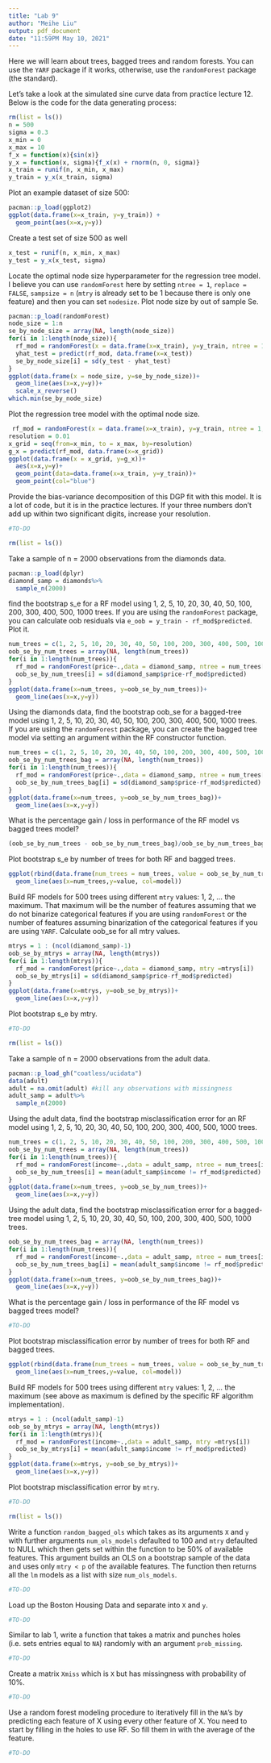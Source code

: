 ```yaml
---
title: "Lab 9"
author: "Meihe Liu"
output: pdf_document
date: "11:59PM May 10, 2021"
---
```


Here we will learn about trees, bagged trees and random forests. You can use the `YARF` package if it works, otherwise, use the `randomForest` package (the standard).

Let's take a look at the simulated sine curve data from practice lecture 12. Below is the code for the data generating process:

```r
rm(list = ls())
n = 500
sigma = 0.3
x_min = 0
x_max = 10
f_x = function(x){sin(x)}
y_x = function(x, sigma){f_x(x) + rnorm(n, 0, sigma)}
x_train = runif(n, x_min, x_max)
y_train = y_x(x_train, sigma)
```

Plot an example dataset of size 500:

```r
pacman::p_load(ggplot2)
ggplot(data.frame(x=x_train, y=y_train)) + 
  geom_point(aes(x=x,y=y))
```

Create a test set of size 500 as well

```r
x_test = runif(n, x_min, x_max)
y_test = y_x(x_test, sigma)
```

Locate the optimal node size hyperparameter for the regression tree model. I believe you can use `randomForest` here by setting `ntree = 1`, `replace = FALSE`, `sampsize = n` (`mtry` is already set to be 1 because there is only one feature) and then you can set `nodesize`. Plot node size by out of sample Se.

```r
pacman::p_load(randomForest)
node_size = 1:n
se_by_node_size = array(NA, length(node_size))
for(i in 1:length(node_size)){
  rf_mod = randomForest(x = data.frame(x=x_train), y=y_train, ntree = 1, replace = FALSE, sampsize = n, nodesize = node_size[i])
  yhat_test = predict(rf_mod, data.frame(x=x_test))
  se_by_node_size[i] = sd(y_test - yhat_test)
}
ggplot(data.frame(x = node_size, y=se_by_node_size))+
  geom_line(aes(x=x,y=y))+
  scale_x_reverse()
which.min(se_by_node_size)
```

Plot the regression tree model with the optimal node size.

```r
 rf_mod = randomForest(x = data.frame(x=x_train), y=y_train, ntree = 1, replace = FALSE, sampsize = n, nodesize = node_size[which.min(se_by_node_size)])
resolution = 0.01
x_grid = seq(from=x_min, to = x_max, by=resolution)
g_x = predict(rf_mod, data.frame(x=x_grid))
ggplot(data.frame(x = x_grid, y=g_x))+
  aes(x=x,y=y)+
  geom_point(data=data.frame(x=x_train, y=y_train))+
  geom_point(col="blue")
```

Provide the bias-variance decomposition of this DGP fit with this model. It is a lot of code, but it is in the practice lectures. If your three numbers don't add up within two significant digits, increase your resolution.

```r
#TO-DO
```


```r
rm(list = ls())
```

Take a sample of n = 2000 observations from the diamonds data.

```r
pacman::p_load(dplyr)
diamond_samp = diamonds%>%
  sample_n(2000)
```

find the bootstrap s_e for a RF model using 1, 2, 5, 10, 20, 30, 40, 50, 100, 200, 300, 400, 500, 1000 trees. If you are using the `randomForest` package, you can calculate oob residuals via `e_oob = y_train - rf_mod$predicted`. Plot it.

```r
num_trees = c(1, 2, 5, 10, 20, 30, 40, 50, 100, 200, 300, 400, 500, 1000)
oob_se_by_num_trees = array(NA, length(num_trees))
for(i in 1:length(num_trees)){
  rf_mod = randomForest(price~.,data = diamond_samp, ntree = num_trees[i])
  oob_se_by_num_trees[i] = sd(diamond_samp$price-rf_mod$predicted)
}
ggplot(data.frame(x=num_trees, y=oob_se_by_num_trees))+
  geom_line(aes(x=x,y=y))
```

Using the diamonds data, find the bootstrap oob_se for a bagged-tree model using 1, 2, 5, 10, 20, 30, 40, 50, 100, 200, 300, 400, 500, 1000 trees. If you are using the `randomForest` package, you can create the bagged tree model via setting an argument within the RF constructor function. 

```r
num_trees = c(1, 2, 5, 10, 20, 30, 40, 50, 100, 200, 300, 400, 500, 1000)
oob_se_by_num_trees_bag = array(NA, length(num_trees))
for(i in 1:length(num_trees)){
  rf_mod = randomForest(price~.,data = diamond_samp, ntree = num_trees[i], mtry = ncol(diamond_samp)-1)
  oob_se_by_num_trees_bag[i] = sd(diamond_samp$price-rf_mod$predicted)
}
ggplot(data.frame(x=num_trees, y=oob_se_by_num_trees_bag))+
  geom_line(aes(x=x,y=y))
```


What is the percentage gain / loss in performance of the RF model vs bagged trees model?

```r
(oob_se_by_num_trees - oob_se_by_num_trees_bag)/oob_se_by_num_trees_bag * 100
```


Plot bootstrap s_e by number of trees for both RF and bagged trees.

```r
ggplot(rbind(data.frame(num_trees = num_trees, value = oob_se_by_num_trees,model = "RF"),data.frame(num_trees = num_trees, value = oob_se_by_num_trees_bag,model = "BAG")))+
  geom_line(aes(x=num_trees,y=value, col=model))
```

Build RF models for 500 trees using different `mtry` values: 1, 2, ... the maximum. That maximum will be the number of features assuming that we do not binarize categorical features if you are using `randomForest` or the number of features assuming binarization of the categorical features if you are using `YARF`. Calculate  oob_se for all mtry values.

```r
mtrys = 1 : (ncol(diamond_samp)-1)
oob_se_by_mtrys = array(NA, length(mtrys))
for(i in 1:length(mtrys)){
  rf_mod = randomForest(price~.,data = diamond_samp, mtry =mtrys[i])
  oob_se_by_mtrys[i] = sd(diamond_samp$price-rf_mod$predicted)
}
ggplot(data.frame(x=mtrys, y=oob_se_by_mtrys))+
  geom_line(aes(x=x,y=y))
```

Plot bootstrap s_e by mtry.

```r
#TO-DO
```

```r
rm(list = ls())
```


Take a sample of n = 2000 observations from the adult data.

```r
pacman::p_load_gh("coatless/ucidata")
data(adult)
adult = na.omit(adult) #kill any observations with missingness
adult_samp = adult%>%
  sample_n(2000)
```

Using the adult data, find the bootstrap misclassification error for an RF model using 1, 2, 5, 10, 20, 30, 40, 50, 100, 200, 300, 400, 500, 1000 trees.

```r
num_trees = c(1, 2, 5, 10, 20, 30, 40, 50, 100, 200, 300, 400, 500, 1000)
oob_se_by_num_trees = array(NA, length(num_trees))
for(i in 1:length(num_trees)){
  rf_mod = randomForest(income~.,data = adult_samp, ntree = num_trees[i])
  oob_se_by_num_trees[i] = mean(adult_samp$income != rf_mod$predicted)
}
ggplot(data.frame(x=num_trees, y=oob_se_by_num_trees))+
  geom_line(aes(x=x,y=y))
```

Using the adult data, find the bootstrap misclassification error for a bagged-tree model using 1, 2, 5, 10, 20, 30, 40, 50, 100, 200, 300, 400, 500, 1000 trees.

```r

oob_se_by_num_trees_bag = array(NA, length(num_trees))
for(i in 1:length(num_trees)){
  rf_mod = randomForest(income~.,data = adult_samp, ntree = num_trees[i], mtry = ncol(adult)-1)
  oob_se_by_num_trees_bag[i] = mean(adult_samp$income != rf_mod$predicted)
}
ggplot(data.frame(x=num_trees, y=oob_se_by_num_trees_bag))+
  geom_line(aes(x=x,y=y))
```

What is the percentage gain / loss in performance of the RF model vs bagged trees model?

```r
#TO-DO
```


Plot bootstrap misclassification error by number of trees for both RF and bagged trees.

```r
ggplot(rbind(data.frame(num_trees = num_trees, value = oob_se_by_num_trees,model = "RF"), data.frame(num_trees = num_trees, value = oob_se_by_num_trees_bag,model = "BAG")))+
  geom_line(aes(x=num_trees,y=value, col=model))
```

Build RF models for 500 trees using different `mtry` values: 1, 2, ... the maximum (see above as maximum is defined by the specific RF algorithm implementation).

```r
mtrys = 1 : (ncol(adult_samp)-1)
oob_se_by_mtrys = array(NA, length(mtrys))
for(i in 1:length(mtrys)){
  rf_mod = randomForest(income~.,data = adult_samp, mtry =mtrys[i])
  oob_se_by_mtrys[i] = mean(adult_samp$income != rf_mod$predicted)
}
ggplot(data.frame(x=mtrys, y=oob_se_by_mtrys))+
  geom_line(aes(x=x,y=y))
```

Plot bootstrap misclassification error by `mtry`.

```r
#TO-DO
```


```r
rm(list = ls())
```

Write a function `random_bagged_ols` which takes as its arguments `X` and `y` with further arguments `num_ols_models` defaulted to 100 and `mtry` defaulted to NULL which then gets set within the function to be 50% of available features. This argument builds an OLS on a bootstrap sample of the data and uses only `mtry < p` of the available features. The function then returns all the `lm` models as a list with size `num_ols_models`.

```r
#TO-DO
```


Load up the Boston Housing Data and separate into `X` and `y`.

```r
#TO-DO
```


Similar to lab 1, write a function that takes a matrix and punches holes (i.e. sets entries equal to `NA`) randomly with an argument `prob_missing`.

```r
#TO-DO
```

Create a matrix `Xmiss` which is `X` but has missingness with probability of 10%.

```r
#TO-DO
```

Use a random forest modeling procedure to iteratively fill in the `NA`'s by predicting each feature of X using every other feature of X. You need to start by filling in the holes to use RF. So fill them in with the average of the feature.

```r
#TO-DO
```
